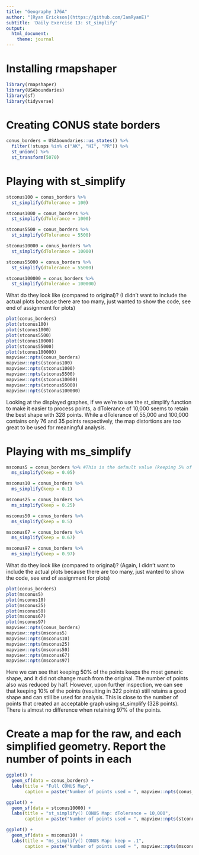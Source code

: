 ```yaml
---
title: "Geography 176A"
author: "[Ryan Erickson](https://github.com/IamRyanE)"
subtitle: 'Daily Exercise 13: st_simplify'
output:
  html_document:
    theme: journal
---
```

# Installing rmapshaper
```r
library(rmapshaper)
library(USAboundaries)
library(sf)
library(tidyverse)
```

# Creating CONUS state borders

```r
conus_borders = USAboundaries::us_states() %>% 
  filter(!stusps %in% c("AK", "HI", "PR")) %>% 
  st_union() %>% 
  st_transform(5070)
```

# Playing with st_simplify

```r
stconus100 = conus_borders %>% 
  st_simplify(dTolerance = 100)

stconus1000 = conus_borders %>% 
  st_simplify(dTolerance = 1000)

stconus5500 = conus_borders %>% 
  st_simplify(dTolerance = 5500)

stconus10000 = conus_borders %>% 
  st_simplify(dTolerance = 10000)

stconus55000 = conus_borders %>% 
  st_simplify(dTolerance = 55000)

stconus100000 = conus_borders %>% 
  st_simplify(dTolerance = 100000)
```

What do they look like (compared to original)?
(I didn't want to include the actual plots because there are too many, just wanted to show the code, see end of assignment for plots)

```r
plot(conus_borders)
plot(stconus100)
plot(stconus1000)
plot(stconus5500)
plot(stconus10000)
plot(stconus55000)
plot(stconus100000)
mapview::npts(conus_borders)
mapview::npts(stconus100)
mapview::npts(stconus1000)
mapview::npts(stconus5500)
mapview::npts(stconus10000)
mapview::npts(stconus55000)
mapview::npts(stconus100000)
```

Looking at the displayed graphes, if we we're to use the st_simplify function to make it easier to process points, a dTolerance of 10,000 seems to retain the best shape with 328 points. While a  dTolerance of 55,000 and 100,000 contains only 76 and 35 points respectively, the map distortions are too great to be used for meaningful analysis. 

# Playing with ms_simplify

```r
msconus5 = conus_borders %>% #This is the default value (keeping 5% of pts)
  ms_simplify(keep = 0.05)

msconus10 = conus_borders %>% 
  ms_simplify(keep = 0.1)

msconus25 = conus_borders %>% 
  ms_simplify(keep = 0.25)

msconus50 = conus_borders %>% 
  ms_simplify(keep = 0.5)

msconus67 = conus_borders %>% 
  ms_simplify(keep = 0.67)

msconus97 = conus_borders %>% 
  ms_simplify(keep = 0.97)
```

What do they look like (compared to original)?
(Again, I didn't want to include the actual plots because there are too many, just wanted to show the code, see end of assignment for plots)

```r
plot(conus_borders)
plot(msconus5)
plot(msconus10)
plot(msconus25)
plot(msconus50)
plot(msconus67)
plot(msconus97)
mapview::npts(conus_borders)
mapview::npts(msconus5)
mapview::npts(msconus10)
mapview::npts(msconus25)
mapview::npts(msconus50)
mapview::npts(msconus67)
mapview::npts(msconus97)
```

Here we can see that keeping 50% of the points keeps the most generic shape, and it did not change much from the original. The number of points also was reduced by half. However, upon further inspection, we can see that keeping 10% of the points (resulting in 322 points) still retains a good shape and can still be used for analysis. This is close to the number of points that created an acceptable graph using st_simplify (328 points). There is almost no difference when retaining 97% of the points.

# Create a map for the raw, and each simplified geometry. Report the number of points in each

```r
ggplot() + 
  geom_sf(data = conus_borders) + 
  labs(title = "Full CONUS Map",
       caption = paste("Number of points used = ", mapview::npts(conus_borders)))
```

```r
ggplot() + 
  geom_sf(data = stconus10000) + 
  labs(title = "st_simplify() CONUS Map: dTolerance = 10,000",
       caption = paste("Number of points used = ", mapview::npts(stconus10000)))
```

```r
ggplot() + 
  geom_sf(data = msconus10) + 
  labs(title = "ms_simplify() CONUS Map: keep = .1",
       caption = paste("Number of points used = ", mapview::npts(msconus10)))
```

